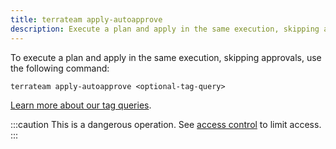 ```yaml
---
title: terrateam apply-autoapprove
description: Execute a plan and apply in the same execution, skipping approvals
---
```


To execute a plan and apply in the same execution, skipping approvals, use the following command:
```
terrateam apply-autoapprove <optional-tag-query>
```
[Learn more about our tag queries](/advanced-workflows/tags).

:::caution
This is a dangerous operation. See [access control](/reference/configuration/access-control) to limit access.
:::
